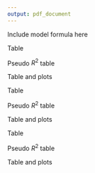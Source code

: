 ```yaml
---
output: pdf_document
---
```


\chapter{Results 2: Social Care and Multimorbidity}\label{ch:res-2}
\thispagestyle{empty}
\section{Introduction}\label{sec:sc-mm}

Include model formula here

\section{Model for councils with link rate greater than 96\%}\label{sec:96plus}

\subsection{Descriptive statistics}\label{subsec:res2-desc}

Table

\subsection{Goodness of fit}\label{subsec:96plus-gof}

Pseudo $R^{2}$ table

\subsection{Average Marginal Effects}\label{subsec:96plus-AME}

Table and plots

\section{Model for councils with link rate between 92\% and 95.9\%}\label{sec:9296}

\subsection{Descriptive statistics}\label{subsec:9296-desc}

Table

\subsection{Goodness of fit}\label{subsec:9296-gof}

Pseudo $R^{2}$ table

\subsection{Average Marginal Effects}\label{subsec:9296-AME}

Table and plots

\section{Model for councils with link rate between 88\% and 91.9\%}\label{sec:8892}

\subsection{Descriptive statistics}\label{subsec:8892-desc}

Table

\subsection{Goodness of fit}\label{subsec:8892-gof}

Pseudo $R^{2}$ table

\subsection{Average Marginal Effects}\label{subsec:8892-AME}

Table and plots
